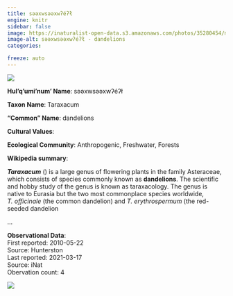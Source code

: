 ```yaml
---
title: səәxwsəәxwʔéʔł
engine: knitr
sidebar: false
image: https://inaturalist-open-data.s3.amazonaws.com/photos/35280454/medium.jpg
image-alt: səәxwsəәxwʔéʔł - dandelions
categories:

freeze: auto
---
```

![](https://inaturalist-open-data.s3.amazonaws.com/photos/35280454/medium.jpg){fig-alt="səәxwsəәxwʔéʔł - dandelions"}

**Hul'q'umi'num' Name**: səәxwsəәxwʔéʔł



**Taxon Name**: Taraxacum

**"Common" Name**: dandelions

**Cultural Values**:  

::: {layout-nrow=1 style="width:60%"}

:::

**Ecological Community**: Anthropogenic, Freshwater, Forests

**Wikipedia summary**:  
<p class="mw-empty-elt">

<p><i><b>Taraxacum</b></i> (<span></span>) is a large genus of flowering plants in the family Asteraceae, which consists of species commonly known as <b>dandelions</b>. The scientific and hobby study of the genus is known as taraxacology. The genus is native to Eurasia but the two most commonplace species worldwide, <i>T.&#160;officinale</i> (the common dandelion) and <i>T.&#160;erythrospermum</i> (the red-seeded dandelion</p>...

**Observational Data**:   
First reported: 2010-05-22  
Source: Hunterston  
Last reported: 2021-03-17  
Source: iNat  
Obervation count: 4

![](community_dist.png)
